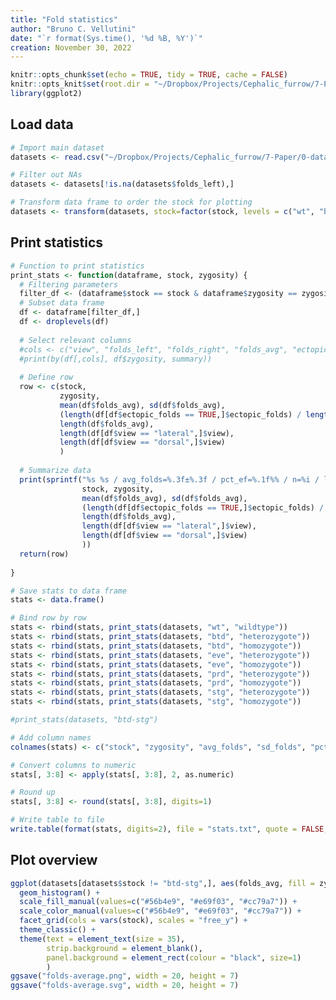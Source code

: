 ```yaml
---
title: "Fold statistics"
author: "Bruno C. Vellutini"
date: "`r format(Sys.time(), '%d %B, %Y')`"
creation: November 30, 2022
---
```


```r
knitr::opts_chunk$set(echo = TRUE, tidy = TRUE, cache = FALSE)
knitr::opts_knit$set(root.dir = "~/Dropbox/Projects/Cephalic_furrow/7-Paper/1-analyses/fold-stats")
library(ggplot2)
```

## Load data

```r
# Import main dataset
datasets <- read.csv("~/Dropbox/Projects/Cephalic_furrow/7-Paper/0-data/datasets.csv", stringsAsFactors=TRUE)

# Filter out NAs
datasets <- datasets[!is.na(datasets$folds_left),]

# Transform data frame to order the stock for plotting
datasets <- transform(datasets, stock=factor(stock, levels = c("wt", "btd", "eve", "prd", "stg", "btd-stg")))
```

## Print statistics

```r
# Function to print statistics
print_stats <- function(dataframe, stock, zygosity) {
  # Filtering parameters
  filter_df <- (dataframe$stock == stock & dataframe$zygosity == zygosity)
  # Subset data frame
  df <- dataframe[filter_df,]
  df <- droplevels(df)
  
  # Select relevant columns
  #cols <- c("view", "folds_left", "folds_right", "folds_avg", "ectopic_folds")
  #print(by(df[,cols], df$zygosity, summary))
  
  # Define row
  row <- c(stock,
           zygosity,
           mean(df$folds_avg), sd(df$folds_avg),
           (length(df[df$ectopic_folds == TRUE,]$ectopic_folds) / length(df$folds_avg)) * 100,
           length(df$folds_avg),
           length(df[df$view == "lateral",]$view),
           length(df[df$view == "dorsal",]$view)
           )
  
  # Summarize data
  print(sprintf("%s %s / avg_folds=%.3f±%.3f / pct_ef=%.1f%% / n=%i / lat=%i / dor=%i",
                stock, zygosity,
                mean(df$folds_avg), sd(df$folds_avg),
                (length(df[df$ectopic_folds == TRUE,]$ectopic_folds) / length(df$folds_avg)) * 100,
                length(df$folds_avg),
                length(df[df$view == "lateral",]$view),
                length(df[df$view == "dorsal",]$view)
                ))
  return(row)
  
}

# Save stats to data frame
stats <- data.frame()

# Bind row by row
stats <- rbind(stats, print_stats(datasets, "wt", "wildtype"))
stats <- rbind(stats, print_stats(datasets, "btd", "heterozygote"))
stats <- rbind(stats, print_stats(datasets, "btd", "homozygote"))
stats <- rbind(stats, print_stats(datasets, "eve", "heterozygote"))
stats <- rbind(stats, print_stats(datasets, "eve", "homozygote"))
stats <- rbind(stats, print_stats(datasets, "prd", "heterozygote"))
stats <- rbind(stats, print_stats(datasets, "prd", "homozygote"))
stats <- rbind(stats, print_stats(datasets, "stg", "heterozygote"))
stats <- rbind(stats, print_stats(datasets, "stg", "homozygote"))

#print_stats(datasets, "btd-stg")

# Add column names
colnames(stats) <- c("stock", "zygosity", "avg_folds", "sd_folds", "pct_ef", "n", "lateral", "dorsal")

# Convert columns to numeric
stats[, 3:8] <- apply(stats[, 3:8], 2, as.numeric)

# Round up
stats[, 3:8] <- round(stats[, 3:8], digits=1)

# Write table to file
write.table(format(stats, digits=2), file = "stats.txt", quote = FALSE, row.names = FALSE, sep = "\t")
```

## Plot overview

```r
ggplot(datasets[datasets$stock != "btd-stg",], aes(folds_avg, fill = zygosity)) +
  geom_histogram() +
  scale_fill_manual(values=c("#56b4e9", "#e69f03", "#cc79a7")) +
  scale_color_manual(values=c("#56b4e9", "#e69f03", "#cc79a7")) +
  facet_grid(cols = vars(stock), scales = "free_y") +
  theme_classic() +
  theme(text = element_text(size = 35),
        strip.background = element_blank(),
        panel.background = element_rect(colour = "black", size=1)
        )
ggsave("folds-average.png", width = 20, height = 7)
ggsave("folds-average.svg", width = 20, height = 7)
```